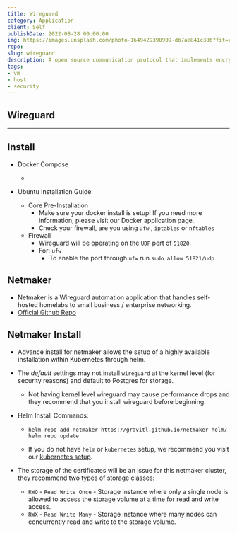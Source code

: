 ```yaml
---
title: Wireguard
category: Application
client: Self
publishDate: 2022-08-28 00:00:00
img: https://images.unsplash.com/photo-1649429398909-db7ae841c386?fit=crop&w=1400&h=700&q=75
repo:
slug: wireguard
description: A open source communication protocol that implements encrypted virtual private networks.
tags:
- vm
- host
- security
---
```



<MDXLayer title={frontmatter.title} description={frontmatter.description}>
<Widget img={frontmatter.img} skeleton={false}>
<MDXJS>



## Wireguard

* * *

## Install

- Docker Compose
  - <Github src="data/wireguard/docker-compose.yml" description="This is a docker compose for wireguard." />

- Ubuntu Installation Guide
  - Core Pre-Installation
    - Make sure your docker install is setup! If you need more information, please visit our Docker application page.
    - Check your firewall, are you using `ufw` , `iptables` or `nftables`
  - Firewall
    - Wireguard will be operating on the `UDP` port of `51820`.
    - For: `ufw`
      - To enable the port through `ufw` run `sudo allow 51821/udp`

## Netmaker

- Netmaker is a Wireguard automation application that handles self-hosted homelabs to small business / enterprise networking.
- [Official Github Repo](https://github.com/gravitl/netmaker)

## Netmaker Install

- Advance install for netmaker allows the setup of a highly available installation within Kubernetes through helm.
- The *default* settings may not install `wireguard` at the kernel level (for security reasons) and default to Postgres for storage.
  - Not having kernel level wireguard may cause performance drops and they recommend that you install wireguard before beginning.
- Helm Install Commands:

  - ```shell
    helm repo add netmaker https://gravitl.github.io/netmaker-helm/
    helm repo update
    ```
  
  - If you do not have `helm` or `kubernetes` setup, we recommend you visit our [kubernetes setup](https://kbve.com/application/k8s).
- The storage of the certificates will be an issue for this netmaker cluster, they recommend two types of storage classes:
  - `RWO` - `Read Write Once` - Storage instance where only a single node is allowed to access the storage volume at a time for read and write access.
  - `RWX` - `Read Write Many` - Storage instance where many nodes can concurrently read and write to the storage volume.

</MDXJS>
</Widget>
</MDXLayer>